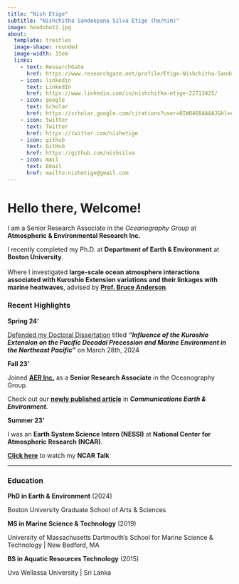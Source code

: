 ```yaml
---
title: "Nish Etige"
subtitle: "Nishchitha Sandeepana Silva Etige (he/him)"
image: headshot2.jpg
about: 
  template: trestles
  image-shape: rounded
  image-width: 15em
  links:
    - text: ResearchGate
      href: https://www.researchgate.net/profile/Etige-Nishchitha-Sandeepana-Silva-2
    - icon: linkedin
      text: LinkedIn
      href: https://www.linkedin.com/in/nishchitha-etige-22713425/
    - icon: google
      text: Scholar
      href: https://scholar.google.com/citations?user=0IW8468AAAAJ&hl=en
    - icon: twitter
      text: Twitter
      href: https://twitter.com/nishetige
    - icon: github
      text: GitHub
      href: https://github.com/nishsilva
    - icon: mail
      text: Email
      href: mailto:nishetige@gmail.com
---
```


# **Hello there, Welcome!**

I am a Senior Research Associate in the *Oceanography Group* at **Atmospheric & Environmental Research Inc.**

I recently completed my Ph.D. at **Department of Earth & Environment** at **Boston University**.\
\
Where I investigated **large-scale ocean atmosphere interactions associated with Kuroshio Extension variations and their linkages with marine heatwaves**, advised by [**Prof. Bruce Anderson**](https://www.bu.edu/earth/profiles/bruce-anderson/).\

### **Recent Highlights**

**Spring 24'**

[Defended my Doctoral Dissertation](https://www.bu.edu/earth/2024/03/29/congratulations-to-dr-nishchitha-etige-on-your-successfully-completing-your-ph-d-defense/) titled ***"Influence of the Kuroshio Extension on the Pacific Decadal Precession and Marine Environment in the Northeast Pacific"*** on March 28th, 2024

**Fall 23'**

Joined [**AER Inc.**](aer.com) as a **Senior Research Associate** in the Oceanography Group.

Check out our [**newly published article**](https://www.nature.com/articles/s43247-023-01010-1) in ***Communications Earth & Environment***.

**Summer 23'**

I was an **Earth System Science Intern (NESSI)** at **National Center for Atmospheric Research (NCAR)**.

[**Click here**](https://www.youtube.com/watch?v=UThY3VSY2RI) to watch my **NCAR Talk**

------------------------------------------------------------------------

### Education

**PhD in Earth & Environment** (2024)

Boston University Graduate School of Arts & Sciences

**MS in Marine Science & Technology** (2019)

University of Massachusetts Dartmouth's School for Marine Science & Technology \| New Bedford, MA

**BS in Aquatic Resources Technology** (2015)

Uva Wellassa University \| Sri Lanka

